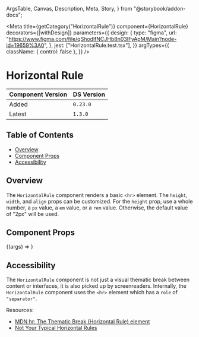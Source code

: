   ArgsTable,
  Canvas,
  Description,
  Meta,
  Story,
} from "@storybook/addon-docs";


<Meta
  title={getCategory("HorizontalRule")}
  component={HorizontalRule}
  decorators={[withDesign]}
  parameters={{
    design: {
      type: "figma",
      url: "https://www.figma.com/file/qShodlfNCJHb8n03IFyApM/Main?node-id=19659%3A0",
    },
    jest: ["HorizontalRule.test.tsx"],
  }}
  argTypes={{
    className: { control: false },
  }}
/>

# Horizontal Rule

| Component Version | DS Version |
| ----------------- | ---------- |
| Added             | `0.23.0`   |
| Latest            | `1.3.0`    |

## Table of Contents

- [Overview](#overview)
- [Component Props](#component-props)
- [Accessibility](#accessibility)

## Overview

<Description of={HorizontalRule} />

The `HorizontalRule` component renders a basic `<hr>` element. The `height`,
`width`, and `align` props can be customized. For the `height` prop, use a whole
number, a `px` value, a `em` value, or a `rem` value. Otherwise, the default
value of "2px" will be used.

## Component Props

<Canvas withToolbar>
  <Story name="HorizontalRule" args={{ align: "left" }}>
    {(args) => <HorizontalRule {...args} />}
  </Story>
</Canvas>

<ArgsTable story="HorizontalRule" />

## Accessibility

The `HorizontalRule` component is not just a visual thematic break between
content or interfaces, it is also picked up by screenreaders. Internally, the
`HorizontalRule` component uses the `<hr>` element which has a `role` of
`"separator"`.

Resources:

- [MDN hr: The Thematic Break (Horizontal Rule) element](https://developer.mozilla.org/en-US/docs/Web/HTML/Element/hr)
- [Not Your Typical Horizontal Rules](https://www.sarasoueidan.com/blog/horizontal-rules/#)
